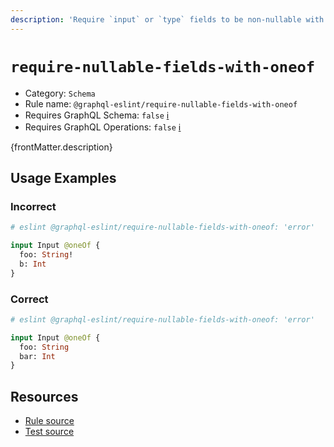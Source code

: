 ```yaml
---
description: 'Require `input` or `type` fields to be non-nullable with `@oneOf` directive.'
---
```


# `require-nullable-fields-with-oneof`

- Category: `Schema`
- Rule name: `@graphql-eslint/require-nullable-fields-with-oneof`
- Requires GraphQL Schema: `false`
  [ℹ️](/docs/getting-started#extended-linting-rules-with-graphql-schema)
- Requires GraphQL Operations: `false`
  [ℹ️](/docs/getting-started#extended-linting-rules-with-siblings-operations)

{frontMatter.description}

## Usage Examples

### Incorrect

```graphql
# eslint @graphql-eslint/require-nullable-fields-with-oneof: 'error'

input Input @oneOf {
  foo: String!
  b: Int
}
```

### Correct

```graphql
# eslint @graphql-eslint/require-nullable-fields-with-oneof: 'error'

input Input @oneOf {
  foo: String
  bar: Int
}
```

## Resources

- [Rule source](https://github.com/B2o5T/graphql-eslint/tree/master/packages/plugin/src/rules/require-nullable-fields-with-oneof.ts)
- [Test source](https://github.com/B2o5T/graphql-eslint/tree/master/packages/plugin/__tests__/require-nullable-fields-with-oneof.spec.ts)
